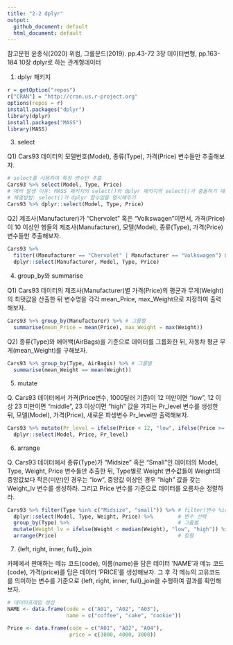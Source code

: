 ```yaml
---
title: "2-2 dplyr"
output:
  github_document: default
  html_document: default
---
```


참고문헌
윤종식(2020)
위컴, 그롤문드(2019). pp.43-72 3장 데이터변형, pp.163-184 10장 dplyr로 하는 관계형데이터 

1. dplyr 패키지

```r
r = getOption("repos")
r["CRAN"] = "http://cran.us.r-project.org"
options(repos = r)
install.packages("dplyr")
library(dplyr)
install.packages("MASS")
library(MASS)
```

3. select

Q1) Cars93 데이터의 모델번호(Model), 종류(Type), 가격(Price) 변수들만 추출해보자. 

```r
# select를 사용하여 특정 변수만 추출
Cars93 %>% select(Model, Type, Price)
# 에러 발생 이유: MASS 패키지의 select()와 dplyr 패키지의 select()가 충돌하기 때문
# 해결방법: select()가 dplyr 함수임을 명시해주기
Cars93 %>% dplyr::select(Model, Type, Price)
```

Q2) 제조사(Manufacturer)가 "Chervolet" 혹은 "Volkswagen"이면서, 가격(Price)이 10 이상인 행들의 제조사(Manufacturer), 모델(Model), 종류(Type), 가격(Price) 변수들만 추출해보자. 

```r
Cars93 %>%
  filter((Manufacturer == "Chervolet" | Manufacturer == "Volkswagen") & Price >= 10) %>% # 열 선택
  dplyr::select(Manufacturer, Model, Type, Price)
```

4. group_by와 summarise

Q1) Cars93 데이터의 제조사(Manufacturer)별 가격(Price)의 평균과 무게(Weight)의 최댓값을 산출한 뒤 변수명을 각각 mean_Price, max_Weight으로 지정하여 출력해보자. 

```r
Cars93 %>% group_by(Manufacturer) %>% # 그룹별
  summarise(mean_Price = mean(Price), max_Weight = max(Weight))
```

Q2) 종류(Type)와 에어백(AirBags)을 기준으로 데이터를 그룹화한 뒤, 자동차 평균 무게(mean_Weight)를 구해보자. 

```r
Cars93 %>% group_by(Type, AirBagis) %>% # 그룹별
  summarise(mean_Weight == mean(Weight))
```

5. mutate

Q. Cars93 데이터에서 가격(Price변수, 1000달러 기준)이 12 미만이면 "low", 12 이상 23 미만이면 "middle", 23 이상이면 "high" 값을 가지는 Pr_level 변수를 생성한 뒤, 모델(Model), 가격(Price), 새로운 파생변수 Pr_level만 출력해보자. 

```r
Cars93 %>% mutate(Pr_level = ifelse(Price < 12, "low", ifelse(Price >= 12 & Price < 23, "middle", "high"))) %>%
  dplyr::select(Model, Price, Pr_level)
```

6. arrange

Q. Cars93 데이터에서 종류(Type)가 "Midsize" 혹은 "Small"인 데이터의 Model, Type, Weight, Price 변수들만 추출한 뒤, Type별로 Weight 변수값들이 Weight의 중앙값보다 작은(미만)인 경우는 "low", 중앙값 이상인 경우 "high" 값을 갖는 Weight_lv 변수를 생성하라. 그리고 Price 변수를 기준으로 데이터를 오름차순 정렬하라. 

```r
Cars93 %>% filter(Type %in% c("Midsize", "small")) %>% # filter(변수 %in% 벡터): 변수 값이 벡터에 해당되는 경우만 
  dplyr::select(Model, Type, Weight, Price) %>%        # 변수 선택 
  group_by(Type) %>%                                   # 그룹별
  mutate(Weight_lv = ifelse(Weight < median(Weight), "low", "high")) %>% # 변수 생성
  arrange(Price)                                       # 정렬
```

7. {left, right, inner, full}_join

카페에서 판매하는 메뉴 코드(code), 이름(name)을 담은 데이터 'NAME'과 메뉴 코드(code), 가격(price)를 담은 데이터 'PRICE'를 생성해보자. 그 후 각 메뉴의 고유코드를 의미하는 변수를 기준으로 {left, right, inner, full}_join을 수행하여 결과를 확인해보자. 

```r
# 데이터프레임 생성
NAME <- data.frame(code = c("A01", "A02", "A03"),
                   name = c("coffee", "cake", "cookie"))

Price <- data.frame(code = c("A01", "A02", "A04"),
                    price = c(3000, 4000, 3000))

```

